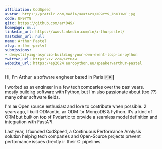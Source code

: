 ```yaml
---
affiliation: CodSpeed
avatar: https://pretalx.com/media/avatars/UF9YY9_TnmJ1wK.jpg
code: UF9YY9
gitx: https://github.com/art049/
homepage: null
linkedin_url: https://www.linkedin.com/in/arthurpastel/
mastodon_url: null
name: Arthur Pastel
slug: arthur-pastel
submissions:
- demystifying-asyncio-building-your-own-event-loop-in-python
twitter_url: https://x.com/art049
website_url: https://ep2024.europython.eu/speaker/arthur-pastel
---
```


Hi, I'm Arthur, a software engineer based in Paris 🇫🇷🥖

I worked as an engineer in a few tech companies over the past years, mostly building software with Python, but I'm also passionate about (too ??) many other software fields.

I'm an Open source enthusiast and love to contribute when possible. 2 years ago, I built ODMantic, an ODM for MongoDB & Python. It's a kind of ORM but built on top of Pydantic to provide a seamless model definition and integration with FastAPI.

Last year, I founded CodSpeed, a Continuous Performance Analysis solution helping tech companies and Open-Source projects prevent performance issues directly in their CI pipelines.
